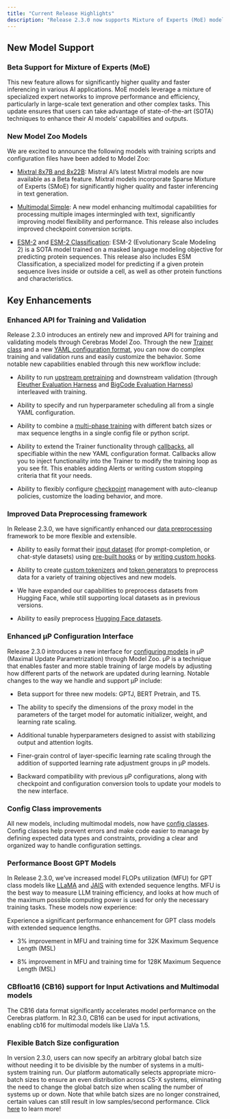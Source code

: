 ```yaml
---
title: "Current Release Highlights"
description: "Release 2.3.0 now supports Mixture of Experts (MoE) models in Model Zoo."
---
```


## New Model Support

### Beta Support for Mixture of Experts (MoE)

 This new feature allows for significantly higher quality and faster inferencing in various AI applications. MoE models leverage a mixture of specialized expert networks to improve performance and efficiency, particularly in large-scale text generation and other complex tasks. This update ensures that users can take advantage of state-of-the-art (SOTA) techniques to enhance their AI models’ capabilities and outputs.

### New Model Zoo Models

We are excited to announce the following models with training scripts and configuration files have been added to Model Zoo:

* [Mixtral 8x7B and 8x22B](https://github.com/Cerebras/modelzoo/tree/main/src/cerebras/modelzoo//models/nlp/mixtral/): Mistral AI’s latest Mixtral models are now available as a Beta feature. Mixtral models incorporate Sparse Mixture of Experts (SMoE) for significantly higher quality and faster inferencing in text generation.

* [Multimodal Simple](https://github.com/Cerebras/modelzoo/tree/main/src/cerebras/modelzoo//models/multimodal/multimodal_simple/): A new model enhancing multimodal capabilities for processing multiple images intermingled with text, significantly improving model flexibility and performance. This release also includes improved checkpoint conversion scripts.

* [ESM-2](https://github.com/Cerebras/modelzoo/tree/main/src/cerebras/modelzoo//models/nlp/esm2/) and [ESM-2 Classification](https://github.com/Cerebras/modelzoo/tree/main/src/cerebras/modelzoo//models/nlp/esm2/classification/): ESM-2 (Evolutionary Scale Modeling 2) is a SOTA model trained on a masked language modeling objective for predicting protein sequences. This release also includes ESM Classification, a specialized model for predicting if a given protein sequence lives inside or outside a cell, as well as other protein functions and characteristics.


## Key Enhancements

### Enhanced API for Training and Validation

Release 2.3.0 introduces an entirely new and improved API for training and validating models through Cerebras Model Zoo. Through the new [Trainer class](../Model-zoo/trainer-overview.html) and a new [YAML configuration format](../Model-zoo/yaml/index.html), you can now do complex training and validation runs and easily customize the behavior. Some notable new capabilities enabled through this new workflow include:

* Ability to run [upstream pretraining](../Model-zoo/core_workflows/pretrain.html) and downstream validation (through [Eleuther Evaluation Harness](../Model-zoo/core_workflows/downstream_eeh.html) and [BigCode Evaluation Harness](../Model-zoo/core_workflows/downstream_bceh.html)) interleaved with training.

* Ability to specify and run hyperparameter scheduling all from a single YAML configuration.

* Ability to combine a [multi-phase training](../Model-zoo/core_workflows/multi_phase.html) with different batch sizes or max sequence lengths in a single config file or python script.

* Ability to extend the Trainer functionality through [callbacks](../Model-zoo/Components/trainer/callbacks.html), all specifiable within the new YAML configuration format. Callbacks allow you to inject functionality into the Trainer to modify the training loop as you see fit. This enables adding Alerts or writing custom stopping criteria that fit your needs.

* Ability to flexibly configure [checkpoint](../Model-zoo/Components/trainer/checkpoint.html) management with auto-cleanup policies, customize the loading behavior, and more.


### Improved Data Preprocessing framework

In Release 2.3.0, we have significantly enhanced our [data preprocessing](../Model-zoo/Components/Data-preprocessing/data_preprocessing.html) framework to be more flexible and extensible.

* Ability to easily format their [input dataset](../Model-zoo/Components/Data-preprocessing/input_data_configuration.html) (for prompt-completion, or chat-style datasets) using [pre-built hooks](../Model-zoo/Components/Data-preprocessing/read_hooks.html) or by [writing custom hooks](../Model-zoo/Components/Data-preprocessing/read_hooks.html).

* Ability to create [custom tokenizers](../Model-zoo/Components/Data-preprocessing/custom_tokenizer.html) and [token generators](../Model-zoo/Components/Data-preprocessing/token_generator.html) to preprocess data for a variety of training objectives and new models.

* We have expanded our capabilities to preprocess datasets from Hugging Face, while still supporting local datasets as in previous versions.

* Ability to easily preprocess [Hugging Face datasets](../Model-zoo/Components/hdf5_preprocessing.html).


### Enhanced μP Configuration Interface

Release 2.3.0 introduces a new interface for [configuring models](../Model-zoo/tutorials/mup/mup_docs.html) in μP (Maximal Update Parametrization) through Model Zoo. μP is a technique that enables faster and more stable training of large models by adjusting how different parts of the network are updated during learning. Notable changes to the way we handle and support μP include:

* Beta support for three new models: GPTJ, BERT Pretrain, and T5.

* The ability to specify the dimensions of the proxy model in the parameters of the target model for automatic initializer, weight, and learning rate scaling.

* Additional tunable hyperparameters designed to assist with stabilizing output and attention logits.

* Finer-grain control of layer-specific learning rate scaling through the addition of supported learning rate adjustment groups in μP models.

* Backward compatibility with previous μP configurations, along with checkpoint and configuration conversion tools to update your models to the new interface.


### Config Class improvements

All new models, including multimodal models, now have [config classes](../Model-zoo/Components/model_zoo_config_classes.html). Config classes help prevent errors and make code easier to manage by defining expected data types and constraints, providing a clear and organized way to handle configuration settings.

### Performance Boost GPT Models

In Release 2.3.0, we’ve increased model FLOPs utilization (MFU) for GPT class models like [LLaMA](https://github.com/Cerebras/modelzoo/tree/main/src/cerebras/modelzoo//models/nlp/llama/) and [JAIS](https://github.com/Cerebras/modelzoo/tree/main/src/cerebras/modelzoo//models/nlp/jais/) with extended sequence lengths. MFU is the best way to measure LLM training efficiency, and looks at how much of the maximum possible computing power is used for only the necessary training tasks. These models now experience:

Experience a significant performance enhancement for GPT class models with extended sequence lengths.

* 3% improvement in MFU and training time for 32K Maximum Sequence Length (MSL)

* 8% improvement in MFU and training time for 128K Maximum Sequence Length (MSL)


### CBfloat16 (CB16) support for Input Activations and Multimodal models

The CB16 data format significantly accelerates model performance on the Cerebras platform. In R2.3.0, CB16 can be used for input activations, enabling cb16 for multimodal models like LlaVa 1.5.

### Flexible Batch Size configuration

In version 2.3.0, users can now specify an arbitrary global batch size without needing it to be divisible by the number of systems in a multi-system training run. Our platform automatically selects appropriate micro-batch sizes to ensure an even distribution across CS-X systems, eliminating the need to change the global batch size when scaling the number of systems up or down. Note that while batch sizes are no longer constrained, certain values can still result in low samples/second performance. Click [here](../Model-zoo/tutorials/microbatching.html) to learn more!
